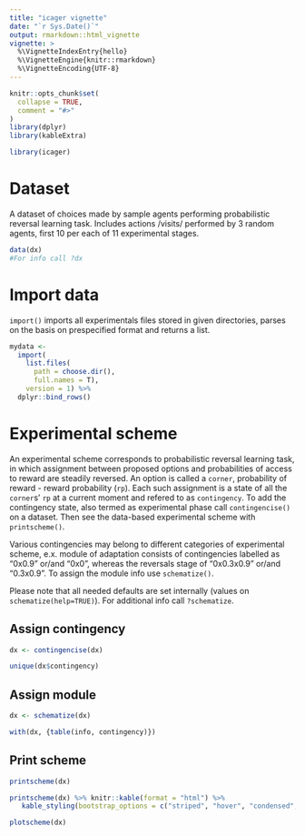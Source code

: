 ```yaml
---
title: "icager vignette"
date: "`r Sys.Date()`"
output: rmarkdown::html_vignette
vignette: >
  %\VignetteIndexEntry{hello}
  %\VignetteEngine{knitr::rmarkdown}
  %\VignetteEncoding{UTF-8}
---
```


```r
knitr::opts_chunk$set(
  collapse = TRUE,
  comment = "#>"
)
library(dplyr)
library(kableExtra)
```

```r
library(icager)
```

# Dataset

A dataset of choices made by sample agents performing probabilistic reversal learning task. Includes actions /visits/ performed by 3 random agents, first 10 per each of 11 experimental stages.


```r
data(dx)
#For info call ?dx
```

# Import data

`import()` imports all experimentals files stored in given directories, parses on the basis on prespecified format and returns a list.

```r
mydata <- 
  import(
    list.files(
      path = choose.dir(),
      full.names = T), 
    version = 1) %>% 
  dplyr::bind_rows()
```

# Experimental scheme

An experimental scheme corresponds to probabilistic reversal learning task, in which assignment between proposed options and probabilities of access to reward are steadily reversed. An option is called a `corner`, probability of reward - reward probability (`rp`).
Each such assignment is a state of all the `corner`s' `rp` at a current moment and refered to as `contingency`. To add the contingency state, also termed as experimental phase call `contingencise()` on a dataset. Then see the data-based experimental scheme with `printscheme()`. 

Various contingencies may belong to different categories of experimental scheme, e.x. module of adaptation consists of contingencies labelled as "0x0.9" or/and "0x0", whereas the reversals stage of "0x0.3x0.9" or/and "0.3x0.9". To assign the module info use `schematize()`.

Please note that all needed defaults are set internally (values on `schematize(help=TRUE)`). For additional info call `?schematize`.

## Assign contingency

```r
dx <- contingencise(dx)
```

```r
unique(dx$contingency)
```

## Assign module

```r
dx <- schematize(dx)
```

```r
with(dx, {table(info, contingency)})
```

## Print scheme

```r
printscheme(dx)
```

```r
printscheme(dx) %>% knitr::kable(format = "html") %>%
   kable_styling(bootstrap_options = c("striped", "hover", "condensed", "responsive"))
```

```r
plotscheme(dx)
```
